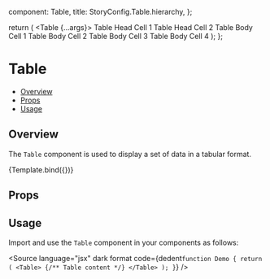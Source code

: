 
  component: Table,
  title: StoryConfig.Table.hierarchy,
};

<Meta title={meta.title} component={meta.component} />

  return (
    <Table {...args}>
      <TableHead>
        <TableRow>
          <TableCell>
            Table Head Cell 1
          </TableCell>
          <TableCell>
            Table Head Cell 2
          </TableCell>
        </TableRow>
      </TableHead>
      <TableBody>
        <TableRow>
          <TableCell>
            Table Body Cell 1
          </TableCell>
          <TableCell>
            Table Body Cell 2
          </TableCell>
        </TableRow>
        <TableRow hideBorder={true}>
          <TableCell>
            Table Body Cell 3
          </TableCell>
          <TableCell>
            Table Body Cell 4
          </TableCell>
        </TableRow>
      </TableBody>
    </Table>
  );
};

# Table

- [Overview](#overview)
- [Props](#props)
- [Usage](#usage)

## Overview

The `Table` component is used to display a set of data in a tabular format.

<Canvas>
  <Story name="Overview">
    {Template.bind({})}
  </Story>
</Canvas>

## Props

<ArgsTable story="Overview" />

## Usage

Import and use the `Table` component in your components as follows:

<Source
  language="jsx"
  dark
  format
  code={dedent`
function Demo {
  return (
    <Table>
      {/** Table content */}
    </Table>
  );
}
`}
/>
